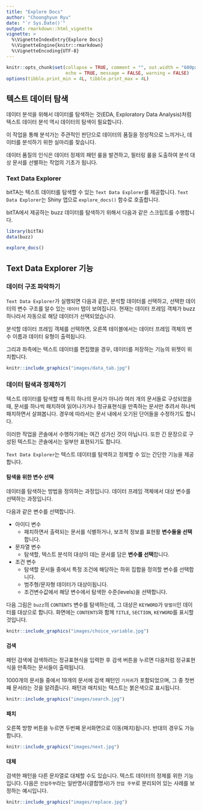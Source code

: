 ```yaml
---
title: "Explore Docs"
author: "Choonghyun Ryu"
date: "`r Sys.Date()`"
output: rmarkdown::html_vignette
vignette: >
  %\VignetteIndexEntry{Explore Docs}
  %\VignetteEngine{knitr::rmarkdown}
  %\VignetteEncoding{UTF-8}
---
```


```r
knitr::opts_chunk$set(collapse = TRUE, comment = "", out.width = "600px", dpi = 70,
                      echo = TRUE, message = FALSE, warning = FALSE)
options(tibble.print_min = 4L, tibble.print_max = 4L)
```

## 텍스트 데이터 탐색

데이터 분석을 위해서 데이터를 탐색하는 것(EDA, Exploratory Data Analysis)처럼 텍스트 데이터 분석 역시 데이터의 탐색이 필요합니다. 

이 작업을 통해 분석가는 주관적인 판단으로 데이터의 품질을 정성적으로 느끼거나, 데이터를 분석하기 위한 실마리를 찾습니다. 

데이터 품질의 인식은 데이터 정제의 패턴 룰을 발견하고, 필터링 룰을 도출하여 분석 대상 문서를 선별하는 작업의 기초가 됩니다.

### Text Data Explorer
 
 bitTA는 텍스트 데이터를 탐색할 수 있는 `Text Data Explorer`를 제공합니다. `Text Data Explorer`는 Shiny 앱으로 `explore_docs()` 함수로 호출합니다.

 bitTA에서 제공하는 buzz 데이터를 탐색하기 위해서 다음과 같은 스크립트를 수행합니다.
 
```r
library(bitTA)
data(buzz)

explore_docs()
```

## Text Data Explorer 기능

### 데이터 구조 파악하기

`Text Data Explorer`가 실행되면 다음과 같은, 분석할 데이터를 선택하고, 선택한 데이터의 변수 구조를 알수 있는 `데이터` 탭이 보여집니다. 현재는 데이터 프레임 객체가 buzz 하나라서 자동으로 해당 데이터가 선택되었습니다.

분석할 데이터 프레임 객체를 선택하면, 오른쪽 테이블에서는 데이터 프레임 객체의 변수 이름과 데이터 유형이 출력됩니다.

그리과 좌측에는 텍스트 데이터를 편집했을 경우, 데이터를 저장하는 기능의 위젯이 위치합니다. 

```r
knitr::include_graphics("images/data_tab.jpg")
```

### 데이터 탐색과 정제하기

텍스트 데이터를 탐색할 때 특히 하나의 문서가 아니라 여러 개의 문서들로 구성되었을 때, 문서를 하나씩 패치하여 읽어나가거나 정규표현식을 만족하는 문서만 추려서 하나씩 패치하면서 살펴봅니다. 경우에 따라서는 문서 내에서 오기된 단어들을 수정하기도 합니다. 

이러한 작업을 콘솔에서 수행하기에는 여간 성가신 것이 아닙니다. 또한 긴 문장으로 구성된 텍스트는 콘솔에서는 일부만 표현되기도 합니다.

`Text Data Explorer`는 텍스트 데이터를 탐색하고 정제할 수 있는 간단한 기능을 제공합니다.

#### 탐색을 위한 변수 선택

데이터를 탐색하는 방법을 정의하는 과정입니다. 데이터 프레임 객체에서 대상 변수를 선택하는 과정입니다.

다음과 같은 변수를 선택합니다.

* 아이디 변수
  - 패치하면서 출력되는 문서를 식별하거나, 보조적 정보를 표현활 **변수들을 선택**합니다.
* 문자열 변수
  - 탐색할, 텍스트 분석의 대상이 데는 문서를 담은 **변수를 선택**합니다.
* 조건 변수
  - 탐색할 문서들 중에서 특정 조건에 해당하는 하위 집합을 정의할 변수를 선택합니다.
  - 범주형/문자형 데이터가 대상이됩니다.  
  - 조건변수값에서 해당 변수에서 탐색한 수준(levels)을 선택합니다.

다음 그림은 `buzz`의 `CONTENTS` 변수를 탐색하는데, 그 대상은 `KEYWORD`가 `맞벌이`인 데이터를 대상으로 합니다. 화면에는 `CONTENTS`와 함께 `TITLE`, `SECTION`, `KEYWORD`를 표시할 것입니다.    
```r
knitr::include_graphics("images/choice_variable.jpg")
```

#### 검색

패턴 검색에 검색하려는 정규표현식을 입력한 후 검색 버튼을 누르면 다음처럼 정규표현식을 만족하는 문서들이 출력됩니다.

1000개의 문서들 중에서 19개의 문서에 검색 패턴인 `기저귀`가 포함되었으며, 그 중 첫번째 문서라는 것을 알려줍니다. 패턴과 매치되는 텍스트는 붉은색으로 표시됩니다.

```r
knitr::include_graphics("images/search.jpg")
```

#### 패치

오른쪽 방향 버튼을 누르면 두번째 문서화면으로 이동(패치)됩니다. 반대의 경우도 가능합니다.

```r
knitr::include_graphics("images/next.jpg")
```

#### 대체

검색한 패턴을 다른 문자열로 대체할 수도 있습니다. 텍스트 데이터의 정제를 위한 기능입니다. 다음은 `전업주부`라는 일반명사(결합명사)가 `전업 주부`로 분리되어 있는 사례를 보정하는 예시입니다.

```r
knitr::include_graphics("images/replace.jpg")
```

